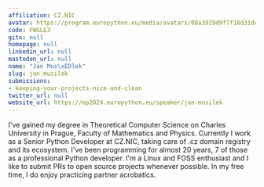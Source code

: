 ```yaml
---
affiliation: CZ.NIC
avatar: https://program.europython.eu/media/avatars/08a3919d9f7f16d31dc71ade4db10aac_zR5d9bP.jpg
code: FWGLE3
gitx: null
homepage: null
linkedin_url: null
mastodon_url: null
name: "Jan Mus\xEDlek"
slug: jan-musilek
submissions:
- keeping-your-projects-nice-and-clean
twitter_url: null
website_url: https://ep2024.europython.eu/speaker/jan-musilek
---
```


I've gained my degree in Theoretical Computer Science on Charles University in Prague, Faculty of Mathematics and Physics. Currently I work as a Senior Python Developer at CZ.NIC, taking care of .cz domain registry and its ecosystem. I've been programming for almost 20 years, 7 of those as a professional Python developer. I'm a Linux and FOSS enthusiast and I like to submit PRs to open source projects whenever possible. In my free time, I do enjoy practicing partner acrobatics.
